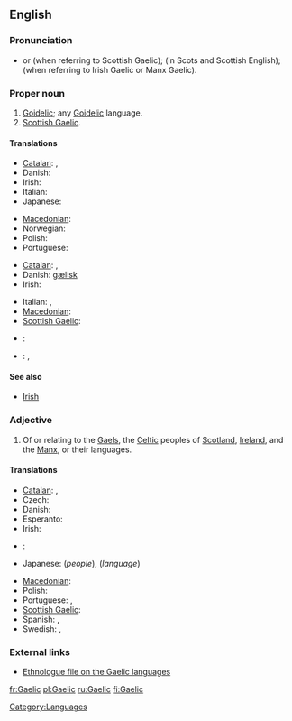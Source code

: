 {{wikipedia|dab=Gaelic}}
{{also|gaèlic}}
==English==

===Pronunciation===
* {{IPA|/gɑːlɪk/}} or {{IPA|/gælɪk/}} (when referring to Scottish Gaelic); {{IPA|/galɪk/}} (in Scots and Scottish English); {{IPA|/geɪlɪk/}} (when referring to Irish Gaelic or Manx Gaelic).
*: {{rhymes|eɪlɪk}}

===Proper noun===
{{en-proper noun}}

# [[Goidelic]]; any [[Goidelic]] language.
# [[Scottish Gaelic]].

====Translations====
{{trans-top|Goidelic}}
* [[Catalan]]: {{t|ca|goidèlic|m}}, {{t|ca|gaèlic|m}}
* Danish: {{t|da|gælisk}}
* Irish: {{t|ga|Gaeilis|f|xs=Irish}}
* Italian: {{t+|it|gaelico|m}}
* Japanese: {{t|ja|ゲール語|tr=gēru-go|sc=Jpan}}
{{trans-mid}}
* [[Macedonian]]: {{t|mk|гелски|m|tr=gélski|sc=Cyrl|xs=Macedonian}}
* Norwegian: {{t|no|gælisk}}
* Polish: {{t-|pl|celt}}
* Portuguese: {{t+|pt|gaélico|m}}
{{trans-bottom}}

{{trans-top|any Goidelic language}}
* [[Catalan]]: {{t|ca|goidèlic|m}}, {{t|ca|gaèlic|m}}
* Danish: [[gælisk]]
* Irish: {{t+|ga|Gaeilge|f|xs=Irish}}
{{trans-mid}}
* Italian: {{t-|it|gaelico|m}}, {{t+|it|lingua}} {{t-|it|gaelica|f}}
* [[Macedonian]]: {{t|mk|гелски|m|tr=gélski|sc=Cyrl|xs=Macedonian}}
* [[Scottish Gaelic]]: {{t|gd|Gàidhlig|f}}
{{trans-bottom}}

{{trans-see|Scottish Gaelic}}

{{checktrans}}
* {{ttbc|Spanish}}: {{t|es|gaélico|m}}
* {{ttbc|Swedish}}: {{t|sv|gaeliska|c}}, {{t|sv|gäliska|c}}

====See also====
* [[Irish]]

===Adjective===
{{en-adj|-}}

# Of or relating to the [[Gael]]s, the [[Celtic]] peoples of [[Scotland]], [[Ireland]], and the [[Manx]], or their languages.

====Translations====
{{trans-top|relating to the Gaels or their language}}
* [[Catalan]]: {{t|ca|goidèlic}}, {{t|ca|gaèlic}}
* Czech: {{t-|cs|gaelský}}
* Danish: {{t|da|gælisk}}
* Esperanto: {{t|eo|gaela}}
* Irish: {{t|ga|Gaelach|xs=Irish}}
* {{ttbc|Italian}}: {{t|it|Gaelico}}
* Japanese: {{t|ja|ゲール族|tr=gēru-zoku|sc=Jpan}} (''people''), {{t|ja|ゲール語|tr=gēru-go|sc=Jpan}} (''language'')
{{trans-mid}}
* [[Macedonian]]: {{t|mk|гелски|m|tr=gélski|sc=Cyrl|xs=Macedonian}}
* Polish: {{t-|pl|celtycki}}
* Portuguese: {{t+|pt|gaélico|m}},  {{t|pt|gaélica|f}}
* [[Scottish Gaelic]]: {{t-|gd|Gàidhlig|xs=Scottish Gaelic}}
* Spanish: {{t|es|gaélico|m}}, {{t|es|gaélica|f}}
* Swedish: {{t|sv|gaelisk}} , {{t|sv|gälisk}}
{{trans-bottom}}

===External links===
* [http://www.ethnologue.com/show_family.asp?subid=90049 Ethnologue file on the Gaelic languages]

[[Category:Languages]]

[[fr:Gaelic]]
[[pl:Gaelic]]
[[ru:Gaelic]]
[[fi:Gaelic]]